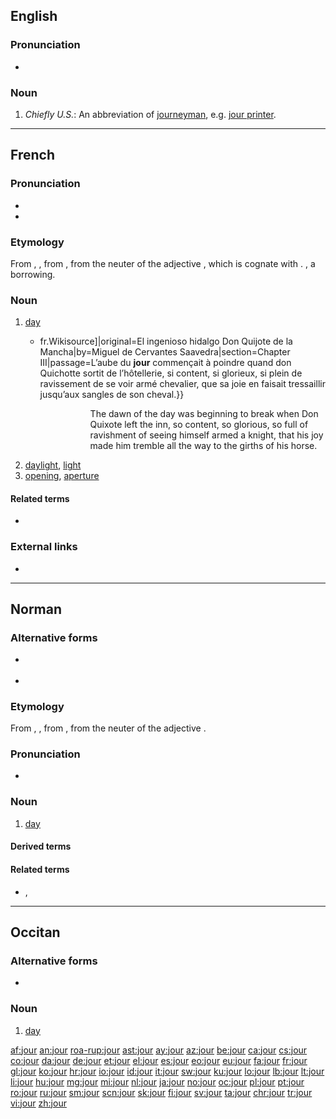 ==English==

===Pronunciation===
* {{a|GenAm}} {{IPA|/ˈdʒɜɹ/|lang=en}}

===Noun===
{{en-noun}}
# ''Chiefly U.S.'': An abbreviation of [[journeyman]], e.g. [[jour printer]].

----

==French==

===Pronunciation===
* {{IPA|/ʒuʁ/|lang=fr}}
* {{audio|Fr-jour.ogg|audio|lang=fr}}

===Etymology===
From {{inh|fr|fro|jor}}, {{m|fro|jorn}}, from {{inh|fr|la|diurnum|diurnum [tempus]}}, from the neuter of the adjective {{m|la|diurnus||of the day}}, which is cognate with {{m|la|diēs||day}}. {{doublet|diurne|lang=fr}}, a borrowing.

===Noun===
{{fr-noun|m}}

# [[day]]
#* {{quote-book|year=1837|author=Louis Viardot|title=L’Ingénieux Hidalgo Don Quichotte de la Manche|url=[s:fr: L’Ingénieux Hidalgo Don Quichotte de la Manche{{!}}fr.Wikisource]|original=El ingenioso hidalgo Don Quijote de la Mancha|by=Miguel de Cervantes Saavedra|section=Chapter III|passage=L’aube du '''jour''' commençait à poindre quand don Quichotte sortit de l’hôtellerie, si content, si glorieux, si plein de ravissement de se voir armé chevalier, que sa joie en faisait tressaillir jusqu’aux sangles de son cheval.}}
#*:: The dawn of the day was beginning to break when Don Quixote left the inn, so content, so glorious, so full of ravishment of seeing himself armed a knight, that his joy made him tremble all the way to the girths of his horse.
# [[daylight]], [[light]]
# [[opening]], [[aperture]]

====Related terms====
* {{l|fr|journée}}

===External links===
* {{R:TLFi}}

----

==Norman==
{{wikipedia|Jouo|lang=nrf}}

===Alternative forms===
* {{l|nrf|jouo}} {{qualifier|continental Normandy}}
* {{l|nrf|djö}} {{qualifier|Sark}}

===Etymology===
From {{inh|nrf|fro|jor}}, {{m|fro|jorn}}, from {{inh|nrf|la|diurnum|diurnum [tempus]}}, from the neuter of the adjective {{m|la|diurnus||of the day}}. 

===Pronunciation===
* {{audio|Jer-jour.ogg|Audio (Jersey)|lang=nrf}}

===Noun===
{{nrf-noun|m}}

# {{lb|nrf|Jersey|Guernsey}} [[day]]

====Derived terms====
{{der3|{{l|nrf|jour de naissànse||birthday}}
|{{l|nrf|Jour dé l'An||New Year's Day}}
|{{l|nrf|Jour d'la Libéthâtion||Liberation Day}}
|{{l|nrf|jour pouor lé Rouai||day off}}
|{{l|nrf|tchînze jours||fortnight}}}}

====Related terms====
* {{l|nrf|journée}} {{qualifier|Jersey}}, {{l|nrf|journaïe}} {{qualifier|Guernsey}}

{{catlangcode|nrf|Time}}

----

==Occitan==

===Alternative forms===
* {{l|oc|jorn}} {{qualifier|Classical}}

===Noun===
{{oc-noun|m}}

# {{lb|oc|Mistralian}} [[day]]

[[af:jour]]
[[an:jour]]
[[roa-rup:jour]]
[[ast:jour]]
[[ay:jour]]
[[az:jour]]
[[be:jour]]
[[ca:jour]]
[[cs:jour]]
[[co:jour]]
[[da:jour]]
[[de:jour]]
[[et:jour]]
[[el:jour]]
[[es:jour]]
[[eo:jour]]
[[eu:jour]]
[[fa:jour]]
[[fr:jour]]
[[gl:jour]]
[[ko:jour]]
[[hr:jour]]
[[io:jour]]
[[id:jour]]
[[it:jour]]
[[sw:jour]]
[[ku:jour]]
[[lo:jour]]
[[lb:jour]]
[[lt:jour]]
[[li:jour]]
[[hu:jour]]
[[mg:jour]]
[[mi:jour]]
[[nl:jour]]
[[ja:jour]]
[[no:jour]]
[[oc:jour]]
[[pl:jour]]
[[pt:jour]]
[[ro:jour]]
[[ru:jour]]
[[sm:jour]]
[[scn:jour]]
[[sk:jour]]
[[fi:jour]]
[[sv:jour]]
[[ta:jour]]
[[chr:jour]]
[[tr:jour]]
[[vi:jour]]
[[zh:jour]]